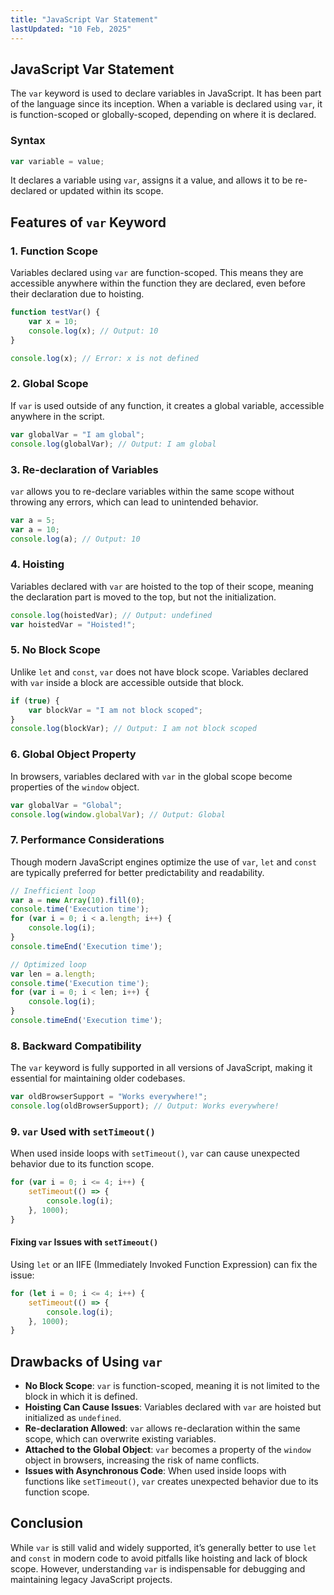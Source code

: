 ```yaml
---
title: "JavaScript Var Statement"
lastUpdated: "10 Feb, 2025"
---
```


## JavaScript Var Statement

The `var` keyword is used to declare variables in JavaScript. It has been part of the language since its inception. When a variable is declared using `var`, it is function-scoped or globally-scoped, depending on where it is declared.

### Syntax

```javascript
var variable = value;
```

It declares a variable using `var`, assigns it a value, and allows it to be re-declared or updated within its scope.

## Features of `var` Keyword

### 1. Function Scope

Variables declared using `var` are function-scoped. This means they are accessible anywhere within the function they are declared, even before their declaration due to hoisting.

```javascript
function testVar() {
    var x = 10;
    console.log(x); // Output: 10
}

console.log(x); // Error: x is not defined
```

### 2. Global Scope

If `var` is used outside of any function, it creates a global variable, accessible anywhere in the script.

```javascript
var globalVar = "I am global";
console.log(globalVar); // Output: I am global
```

### 3. Re-declaration of Variables

`var` allows you to re-declare variables within the same scope without throwing any errors, which can lead to unintended behavior.

```javascript
var a = 5;
var a = 10;
console.log(a); // Output: 10
```

### 4. Hoisting

Variables declared with `var` are hoisted to the top of their scope, meaning the declaration part is moved to the top, but not the initialization.

```javascript
console.log(hoistedVar); // Output: undefined
var hoistedVar = "Hoisted!";
```

### 5. No Block Scope

Unlike `let` and `const`, `var` does not have block scope. Variables declared with `var` inside a block are accessible outside that block.

```javascript
if (true) {
    var blockVar = "I am not block scoped";
}
console.log(blockVar); // Output: I am not block scoped
```

### 6. Global Object Property

In browsers, variables declared with `var` in the global scope become properties of the `window` object.

```javascript
var globalVar = "Global";
console.log(window.globalVar); // Output: Global
```

### 7. Performance Considerations

Though modern JavaScript engines optimize the use of `var`, `let` and `const` are typically preferred for better predictability and readability.

```javascript
// Inefficient loop 
var a = new Array(10).fill(0);
console.time('Execution time');
for (var i = 0; i < a.length; i++) {
    console.log(i);
}
console.timeEnd('Execution time');

// Optimized loop 
var len = a.length;
console.time('Execution time');
for (var i = 0; i < len; i++) {
    console.log(i);
}
console.timeEnd('Execution time');
```

### 8. Backward Compatibility

The `var` keyword is fully supported in all versions of JavaScript, making it essential for maintaining older codebases.

```javascript
var oldBrowserSupport = "Works everywhere!";
console.log(oldBrowserSupport); // Output: Works everywhere!
```

### 9. `var` Used with `setTimeout()`

When used inside loops with `setTimeout()`, `var` can cause unexpected behavior due to its function scope.

```javascript
for (var i = 0; i <= 4; i++) {
    setTimeout(() => {
        console.log(i);
    }, 1000);
}
```

#### Fixing `var` Issues with `setTimeout()`

Using `let` or an IIFE (Immediately Invoked Function Expression) can fix the issue:

```javascript
for (let i = 0; i <= 4; i++) {
    setTimeout(() => {
        console.log(i);
    }, 1000);
}
```

## Drawbacks of Using `var`

- **No Block Scope**: `var` is function-scoped, meaning it is not limited to the block in which it is defined.
- **Hoisting Can Cause Issues**: Variables declared with `var` are hoisted but initialized as `undefined`.
- **Re-declaration Allowed**: `var` allows re-declaration within the same scope, which can overwrite existing variables.
- **Attached to the Global Object**: `var` becomes a property of the `window` object in browsers, increasing the risk of name conflicts.
- **Issues with Asynchronous Code**: When used inside loops with functions like `setTimeout()`, `var` creates unexpected behavior due to its function scope.

## Conclusion

While `var` is still valid and widely supported, it’s generally better to use `let` and `const` in modern code to avoid pitfalls like hoisting and lack of block scope. However, understanding `var` is indispensable for debugging and maintaining legacy JavaScript projects.
